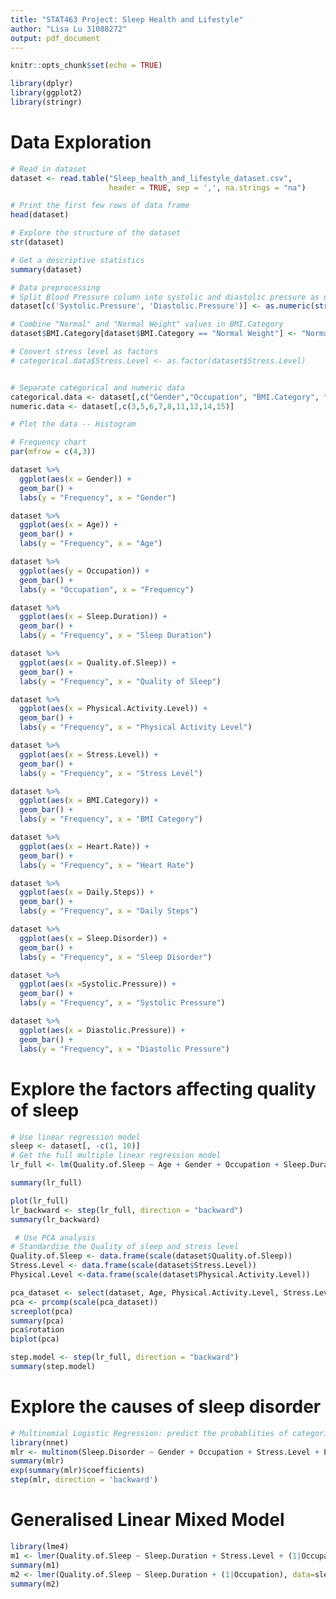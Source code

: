 ```yaml
---
title: "STAT463 Project: Sleep Health and Lifestyle"
author: "Lisa Lu 31088272"
output: pdf_document
---
```


```r
knitr::opts_chunk$set(echo = TRUE)
```

```r
library(dplyr)
library(ggplot2)
library(stringr)
```

# Data Exploration
```r
# Read in dataset
dataset <- read.table("Sleep_health_and_lifestyle_dataset.csv", 
                      header = TRUE, sep = ',', na.strings = "na")

# Print the first few rows of data frame
head(dataset)

# Explore the structure of the dataset
str(dataset)

# Get a descriptive statistics
summary(dataset)

# Data preprocessing
# Split Blood Pressure column into systolic and diastolic pressure as numeric data
dataset[c('Systolic.Pressure', 'Diastolic.Pressure')] <- as.numeric(str_split_fixed(dataset$Blood.Pressure, '/', 2))

# Combine "Normal" and "Normal Weight" values in BMI.Category
dataset$BMI.Category[dataset$BMI.Category == "Normal Weight"] <- "Normal"

# Convert stress level as factors
# categorical.data$Stress.Level <- as.factor(dataset$Stress.Level)


# Separate categorical and numeric data
categorical.data <- dataset[,c("Gender","Occupation", "BMI.Category", "Sleep.Disorder" )]
numeric.data <- dataset[,c(3,5,6,7,8,11,12,14,15)]

# Plot the data -- Histogram

# Frequency chart
par(mfrow = c(4,3))

dataset %>% 
  ggplot(aes(x = Gender)) +
  geom_bar() +
  labs(y = "Frequency", x = "Gender")

dataset %>% 
  ggplot(aes(x = Age)) +
  geom_bar() +
  labs(y = "Frequency", x = "Age")

dataset %>% 
  ggplot(aes(y = Occupation)) +
  geom_bar() +
  labs(y = "Occupation", x = "Frequency")

dataset %>% 
  ggplot(aes(x = Sleep.Duration)) +
  geom_bar() +
  labs(y = "Frequency", x = "Sleep Duration")

dataset %>% 
  ggplot(aes(x = Quality.of.Sleep)) +
  geom_bar() +
  labs(y = "Frequency", x = "Quality of Sleep")

dataset %>% 
  ggplot(aes(x = Physical.Activity.Level)) +
  geom_bar() +
  labs(y = "Frequency", x = "Physical Activity Level")

dataset %>% 
  ggplot(aes(x = Stress.Level)) +
  geom_bar() +
  labs(y = "Frequency", x = "Stress Level")

dataset %>% 
  ggplot(aes(x = BMI.Category)) +
  geom_bar() +
  labs(y = "Frequency", x = "BMI Category")

dataset %>% 
  ggplot(aes(x = Heart.Rate)) +
  geom_bar() +
  labs(y = "Frequency", x = "Heart Rate")

dataset %>% 
  ggplot(aes(x = Daily.Steps)) +
  geom_bar() +
  labs(y = "Frequency", x = "Daily Steps")

dataset %>% 
  ggplot(aes(x = Sleep.Disorder)) +
  geom_bar() +
  labs(y = "Frequency", x = "Sleep Disorder")

dataset %>% 
  ggplot(aes(x =Systolic.Pressure)) +
  geom_bar() +
  labs(y = "Frequency", x = "Systolic Pressure")

dataset %>% 
  ggplot(aes(x = Diastolic.Pressure)) +
  geom_bar() +
  labs(y = "Frequency", x = "Diastolic Pressure")


```


# Explore the factors affecting quality of sleep
```r
# Use linear regression model
sleep <- dataset[, -c(1, 10)]
# Get the full multiple linear regression model
lr_full <- lm(Quality.of.Sleep ~ Age + Gender + Occupation + Sleep.Duration + Physical.Activity.Level + Stress.Level + Heart.Rate + Daily.Steps + Systolic.Pressure + Diastolic.Pressure + BMI.Category, data = dataset)

summary(lr_full)

plot(lr_full)
lr_backward <- step(lr_full, direction = "backward")
summary(lr_backward)

 # Use PCA analysis
# Standardise the Quality of sleep and stress level
Quality.of.Sleep <- data.frame(scale(dataset$Quality.of.Sleep))
Stress.Level <- data.frame(scale(dataset$Stress.Level))
Physical.Level <-data.frame(scale(dataset$Physical.Activity.Level))

pca_dataset <- select(dataset, Age, Physical.Activity.Level, Stress.Level, Sleep.Duration, Heart.Rate, Daily.Steps, Systolic.Pressure, Diastolic.Pressure)
pca <- prcomp(scale(pca_dataset))
screeplot(pca)
summary(pca)
pca$rotation
biplot(pca)
```

```r
step.model <- step(lr_full, direction = "backward")
summary(step.model)
```


# Explore the causes of sleep disorder
```r
# Multinomial Logistic Regression: predict the probablities of categorically dependent variable
library(nnet)
mlr <- multinom(Sleep.Disorder ~ Gender + Occupation + Stress.Level + Physical.Activity.Level, data = sleep)
summary(mlr)
exp(summary(mlr)$coefficients)
step(mlr, direction = 'backward')

```

# Generalised Linear Mixed Model
```r
library(lme4)
m1 <- lmer(Quality.of.Sleep ~ Sleep.Duration + Stress.Level + (1|Occupation), data = sleep)
summary(m1)
m2 <- lmer(Quality.of.Sleep ~ Sleep.Duration + (1|Occupation), data=sleep)
summary(m2)
```

